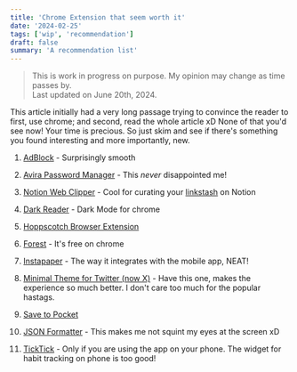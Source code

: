 ```yaml
---
title: 'Chrome Extension that seem worth it'
date: '2024-02-25'
tags: ['wip', 'recommendation']
draft: false
summary: 'A recommendation list'
---
```


> This is work in progress on purpose. My opinion may change as time passes by. <br/>
> Last updated on June 20th, 2024.

This article initially had a very long passage trying to convince the reader to first, use chrome; and second, read the whole article xD None of that you'd see now! Your time is precious. So just skim and see if there's something you found interesting and more importantly, new.

1. [AdBlock](https://chromewebstore.google.com/detail/adblock-%E2%80%94-block-ads-acros/gighmmpiobklfepjocnamgkkbiglidom) - Surprisingly smooth
2. [Avira Password Manager](https://chromewebstore.google.com/detail/avira-password-manager/caljgklbbfbcjjanaijlacgncafpegll) - This _never_ disappointed me!

3. [Notion Web Clipper](https://www.notion.so/web-clipper) - Cool for curating your [linkstash](https://www.anushkagupta.in/blog/linkstash) on Notion

4. [Dark Reader](https://chromewebstore.google.com/detail/dark-reader/eimadpbcbfnmbkopoojfekhnkhdbieeh) - Dark Mode for chrome

5. [Hoppscotch Browser Extension](https://chromewebstore.google.com/detail/hoppscotch-browser-extens/amknoiejhlmhancpahfcfcfhllgkpbld)

6. [Forest](https://chromewebstore.google.com/detail/forest-stay-focused-be-pr/kjacjjdnoddnpbbcjilcajfhhbdhkpgk) - It's free on chrome

7. [Instapaper](https://chromewebstore.google.com/detail/instapaper/ldjkgaaoikpmhmkelcgkgacicjfbofhh) - The way it integrates with the mobile app, NEAT!

8. [Minimal Theme for Twitter (now X)](https://chromewebstore.google.com/detail/pobhoodpcipjmedfenaigbeloiidbflp) - Have this one, makes the experience so much better. I don't care too much for the popular hastags.

9. [Save to Pocket](https://chromewebstore.google.com/detail/save-to-pocket/niloccemoadcdkdjlinkgdfekeahmflj)

10. [JSON Formatter](https://chromewebstore.google.com/detail/json-formatter/bcjindcccaagfpapjjmafapmmgkkhgoa) - This makes me not squint my eyes at the screen xD

11. [TickTick](https://chromewebstore.google.com/detail/ticktick-todo-task-list/diankknpkndanachmlckaikddgcehkod) - Only if you are using the app on your phone. The widget for habit tracking on phone is too good!
